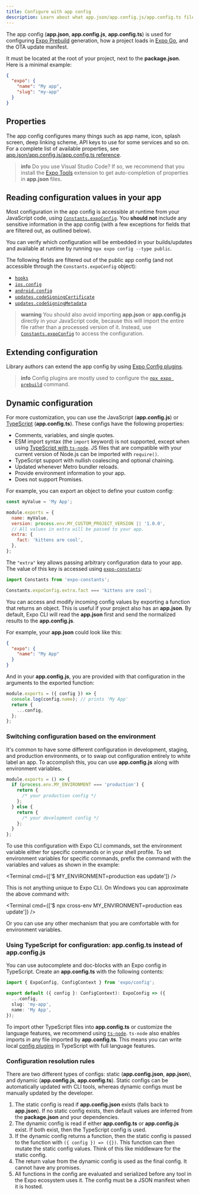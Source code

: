 ```yaml
---
title: Configure with app config
description: Learn about what app.json/app.config.js/app.config.ts files are and how you can customize and use them dynamically.
---
```



<PossibleRedirectNotification newUrl="/versions/latest/config/app/" />

The app config (**app.json**, **app.config.js**, **app.config.ts**) is used for configuring [Expo Prebuild](/workflow/prebuild) generation, how a project loads in [Expo Go](/get-started/expo-go/), and the OTA update manifest.

It must be located at the root of your project, next to the **package.json**. Here is a minimal example:

```json app.json
{
  "expo": {
    "name": "My app",
    "slug": "my-app"
  }
}
```

## Properties

The app config configures many things such as app name, icon, splash screen, deep linking scheme, API keys to use for some services and so on. For a complete list of available properties, see [app.json/app.config.js/app.config.ts reference](/versions/latest/config/app/).

> **info** Do you use Visual Studio Code? If so, we recommend that you install the [Expo Tools](https://marketplace.visualstudio.com/items?itemName=expo.vscode-expo-tools) extension to get auto-completion of properties in **app.json** files.

## Reading configuration values in your app

Most configuration in the app config is accessible at runtime from your JavaScript code, using [`Constants.expoConfig`](/versions/latest/sdk/constants/#nativeconstants--properties). You **should not** include any sensitive information in the app config (with a few exceptions for fields that are filtered out, as outlined below).

You can verify which configuration will be embedded in your builds/updates and available at runtime by running `npx expo config --type public`.

<Collapsible summary="Which fields are filtered out of the public app config?">

The following fields are filtered out of the public app config (and not accessible through the `Constants.expoConfig` object):

- [`hooks`](/versions/latest/config/app/#hooks)
- [`ios.config`](/versions/latest/config/app/#config)
- [`android.config`](/versions/latest/config/app/#config-1)
- [`updates.codeSigningCertificate`](/versions/latest/config/app/#codesigningcertificate)
- [`updates.codeSigningMetadata`](/versions/latest/config/app/#codesigningmetadata)

</Collapsible>

> **warning** You should also avoid importing **app.json** or **app.config.js** directly in your JavaScript code, because this will import the entire file rather than a processed version of it. Instead, use [`Constants.expoConfig`](/versions/latest/sdk/constants/#nativeconstants--properties) to access the configuration.

## Extending configuration

Library authors can extend the app config by using [Expo Config plugins](/config-plugins/introduction/).

> **info** Config plugins are mostly used to configure the [`npx expo prebuild`](/workflow/prebuild) command.

## Dynamic configuration

For more customization, you can use the JavaScript (**app.config.js**) or [TypeScript](#using-typescript-for-configuration-appconfigts-instead-of) (**app.config.ts**). These configs have the following properties:

- Comments, variables, and single quotes.
- ESM import syntax (the `import` keyword) is not supported, except when using [TypeScript with `ts-node`](/guides/typescript/#appconfigjs). JS files that are compatible with your current version of Node.js can be imported with `require()`.
- TypeScript support with nullish coalescing and optional chaining.
- Updated whenever Metro bundler reloads.
- Provide environment information to your app.
- Does not support Promises.

For example, you can export an object to define your custom config:

```js app.config.js
const myValue = 'My App';

module.exports = {
  name: myValue,
  version: process.env.MY_CUSTOM_PROJECT_VERSION || '1.0.0',
  // All values in extra will be passed to your app.
  extra: {
    fact: 'kittens are cool',
  },
};
```

The `"extra"` key allows passing arbitrary configuration data to your app. The value of this key is accessed using [`expo-constants`](/versions/latest/sdk/constants/):

```js App.js
import Constants from 'expo-constants';

Constants.expoConfig.extra.fact === 'kittens are cool';
```

You can access and modify incoming config values by exporting a function that returns an object. This is useful if your project also has an **app.json**. By default, Expo CLI will read the **app.json** first and send the normalized results to the **app.config.js**.

For example, your **app.json** could look like this:

```json app.json
{
  "expo": {
    "name": "My App"
  }
}
```

And in your **app.config.js**, you are provided with that configuration in the arguments to the exported function:

```js app.config.js
module.exports = ({ config }) => {
  console.log(config.name); // prints 'My App'
  return {
    ...config,
  };
};
```

### Switching configuration based on the environment

It's common to have some different configuration in development, staging, and production environments, or to swap out configuration entirely to white label an app. To accomplish this, you can use **app.config.js** along with environment variables.

```js app.config.js
module.exports = () => {
  if (process.env.MY_ENVIRONMENT === 'production') {
    return {
      /* your production config */
    };
  } else {
    return {
      /* your development config */
    };
  }
};
```

To use this configuration with Expo CLI commands, set the environment variable either for specific commands or in your shell profile. To set environment variables for specific commands, prefix the command with the variables and values as shown in the example:

<Terminal cmd={['$ MY_ENVIRONMENT=production eas update']} />

This is not anything unique to Expo CLI. On Windows you can approximate the above command with:

<Terminal cmd={['$ npx cross-env MY_ENVIRONMENT=production eas update']} />

Or you can use any other mechanism that you are comfortable with for environment variables.

### Using TypeScript for configuration: app.config.ts instead of app.config.js

You can use autocomplete and doc-blocks with an Expo config in TypeScript. Create an **app.config.ts** with the following contents:

```ts app.config.ts
import { ExpoConfig, ConfigContext } from 'expo/config';

export default ({ config }: ConfigContext): ExpoConfig => ({
  ...config,
  slug: 'my-app',
  name: 'My App',
});
```

To import other TypeScript files into **app.config.ts** or customize the language features, we recommend using [`ts-node`](/guides/typescript/#appconfigjs). `ts-node` also enables imports in any file imported by **app.config.ts**. This means you can write local [config plugins](/config-plugins/introduction/) in TypeScript with full language features.

### Configuration resolution rules

There are two different types of configs: static (**app.config.json**, **app.json**), and dynamic (**app.config.js**, **app.config.ts**). Static configs can be automatically updated with CLI tools, whereas dynamic configs must be manually updated by the developer.

1. The static config is read if **app.config.json** exists (falls back to **app.json**). If no static config exists, then default values are inferred from the **package.json** and your dependencies.
2. The dynamic config is read if either **app.config.ts** or **app.config.js** exist. If both exist, then the TypeScript config is used.
3. If the dynamic config returns a function, then the static config is passed to the function with `({ config }) => ({})`. This function can then mutate the static config values. Think of this like middleware for the static config.
4. The return value from the dynamic config is used as the final config. It cannot have any promises.
5. All functions in the config are evaluated and serialized before any tool in the Expo ecosystem uses it. The config must be a JSON manifest when it is hosted.
